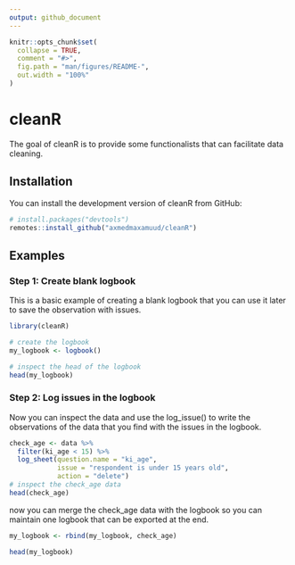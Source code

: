 ```yaml
---
output: github_document
---
```


<!-- README.md is generated from README.Rmd. Please edit that file -->

```r
knitr::opts_chunk$set(
  collapse = TRUE,
  comment = "#>",
  fig.path = "man/figures/README-",
  out.width = "100%"
)
```

# cleanR

<!-- badges: start -->
<!-- badges: end -->

The goal of cleanR is to provide some functionalists that can facilitate data cleaning.

## Installation

You can install the development version of cleanR from GitHub:

``` r
# install.packages("devtools")
remotes::install_github("axmedmaxamuud/cleanR")
```

## Examples

### Step 1: Create blank logbook

This is a basic example of creating a blank logbook that you can use it later to save the observation with issues. 

```r
library(cleanR)

# create the logbook
my_logbook <- logbook()

# inspect the head of the logbook
head(my_logbook)

```


### Step 2: Log issues in the logbook

Now you can inspect the data and use the log_issue() to write the observations of the data that you find with the issues in the logbook. 

```r
check_age <- data %>% 
  filter(ki_age < 15) %>% 
  log_sheet(question.name = "ki_age",
            issue = "respondent is under 15 years old",
            action = "delete")
# inspect the check_age data
head(check_age)

```

now you can merge the check_age data with the logbook so you can maintain one logbook that can be exported at the end.

```r
my_logbook <- rbind(my_logbook, check_age)

head(my_logbook)
```



